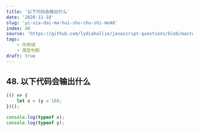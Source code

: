 ```yaml
---
title: '以下代码会输出什么'
date: '2020-11-18'
slug: 'yi-xia-dai-ma-hui-shu-chu-shi-me48'
index: 48
source: 'https://github.com/lydiahallie/javascript-questions/blob/master/zh-CN/README-zh_CN.md#53-%E8%BE%93%E5%87%BA%E6%98%AF%E4%BB%80%E4%B9%88'
tags:
    - 作用域
    - 类型判断
draft: true
---
```


## 48. 以下代码会输出什么

```js:index.js
(() => {
	let x = (y = 10);
})();

console.log(typeof x);
console.log(typeof y);
```
